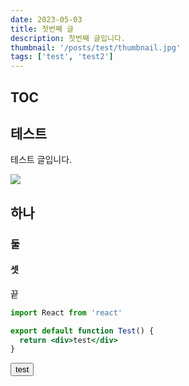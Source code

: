 ```yaml
---
date: 2023-05-03
title: 첫번째 글
description: 첫번째 글입니다.
thumbnail: '/posts/test/thumbnail.jpg'
tags: ['test', 'test2']
---
```


## TOC

## 테스트

테스트 글입니다.

![](/posts/test/thumbnail.jpg)

## 하나

### 둘

#### 셋

끝

```jsx
import React from 'react'

export default function Test() {
  return <div>test</div>
}
```

<button>test</button>
